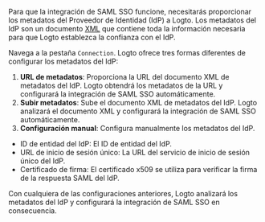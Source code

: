 Para que la integración de SAML SSO funcione, necesitarás proporcionar los metadatos del Proveedor de Identidad (IdP) a Logto. Los metadatos del IdP son un documento [XML](https://blog.logto.io/what-is-xml) que contiene toda la información necesaria para que Logto establezca la confianza con el IdP.

Navega a la pestaña `Connection`. Logto ofrece tres formas diferentes de configurar los metadatos del IdP:

1. **URL de metadatos**: Proporciona la URL del documento XML de metadatos del IdP. Logto obtendrá los metadatos de la URL y configurará la integración de SAML SSO automáticamente.
2. **Subir metadatos**: Sube el documento XML de metadatos del IdP. Logto analizará el documento XML y configurará la integración de SAML SSO automáticamente.
3. **Configuración manual**: Configura manualmente los metadatos del IdP.

- ID de entidad del IdP: El ID de entidad del IdP.
- URL de inicio de sesión único: La URL del servicio de inicio de sesión único del IdP.
- Certificado de firma: El certificado x509 se utiliza para verificar la firma de la respuesta SAML del IdP.

Con cualquiera de las configuraciones anteriores, Logto analizará los metadatos del IdP y configurará la integración de SAML SSO en consecuencia.
